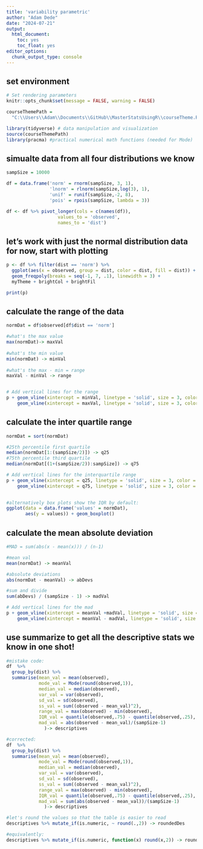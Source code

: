 ```yaml
---
title: 'variability parametric'
author: "Adam Dede"
date: "2024-07-21"
output:
  html_document:
    toc: yes
    toc_float: yes
editor_options:
  chunk_output_type: console
---
```



## set environment

```r

# Set rendering parameters
knitr::opts_chunk$set(message = FALSE, warning = FALSE)

courseThemePath = 
  "C:\\Users\\Adam\\Documents\\GitHub\\MasterStatsUsingR\\courseTheme.R"

library(tidyverse) # data manipulation and visualization
source(courseThemePath)
library(pracma) #practical numerical math functions (needed for Mode)

```

## simualte data from all four distributions we know

```r

sampSize = 10000

df = data.frame('norm' = rnorm(sampSize, 3, 1),
                'lnorm' = rlnorm(sampSize,log(3), 1), 
                'unif' = runif(sampSize,-2, 8),
                'pois' = rpois(sampSize, lambda = 3))

df <- df %>% pivot_longer(cols = c(names(df)), 
                   values_to = 'observed', 
                   names_to = 'dist')


```
## let's work with just the normal distribution data for now, start with plotting
```r

p <- df %>% filter(dist == 'norm') %>%
  ggplot(aes(x = observed, group = dist, color = dist, fill = dist)) + 
  geom_freqpoly(breaks = seq(-1, 7, .1), linewidth = 3) + 
  myTheme + brightCol + brightFil 

print(p) 
```
## calculate the range of the data

``` r

normDat = df$observed[df$dist == 'norm'] 

#what's the max value
max(normDat)-> maxVal
  
#what's the min value
min(normDat) -> minVal
  
#what's the max - min = range 
maxVal - minVal -> range


# Add vertical lines for the range
p + geom_vline(xintercept = minVal, linetype = 'solid', size = 3, color = 'red') + 
    geom_vline(xintercept = maxVal, linetype = 'solid', size = 3, color = 'red') 


```
## calculate the inter quartile range

``` r

normDat = sort(normDat)

#25th percentile first quartile
median(normDat[1:(sampSize/2)]) -> q25
#75th percentile third quartile
median(normDat[(1+(sampSize/2)):sampSize]) -> q75

# Add vertical lines for the interquartile range
p + geom_vline(xintercept = q25, linetype = 'solid', size = 3, color = 'red') + 
    geom_vline(xintercept = q75, linetype = 'solid', size = 3, color = 'red') 
  

#alternatively box plots show the IQR by default: 
ggplot(data = data.frame('values' = normDat), 
       aes(y = values)) + geom_boxplot()

```

## calculate the mean absolute deviation 

``` r

#MAD = sum(abs(x - mean(x))) / (n-1)

#mean val
mean(normDat) -> meanVal

#absolute deviations
abs(normDat - meanVal) -> abDevs

#sum and divide 
sum(abDevs) / (sampSize - 1) -> madVal

# Add vertical lines for the mad
p + geom_vline(xintercept = meanVal +madVal, linetype = 'solid', size = 3, color = 'red') + 
    geom_vline(xintercept = meanVal - madVal, linetype = 'solid', size = 3, color = 'red') 


```
## use summarize to get all the descriptive stats we know in one shot! 
```r
#mistake code: 
df  %>%
  group_by(dist) %>%
  summarise(mean_val = mean(observed),
            mode_val = Mode(round(observed,1)),
            median_val = median(observed), 
            var_val = var(observed), 
            sd_val = sd(observed), 
            ss_val = sum((observed - mean_val)^2),
            range_val = max(observed) - min(observed),
            IQR_val = quantile(observed,.75) - quantile(observed,.25),
            mad_val = abs(observed - mean_val)/(sampSize-1)
              )-> descriptives 

#corrected: 
df  %>%
  group_by(dist) %>%
  summarise(mean_val = mean(observed),
            mode_val = Mode(round(observed,1)),
            median_val = median(observed), 
            var_val = var(observed), 
            sd_val = sd(observed), 
            ss_val = sum((observed - mean_val)^2),
            range_val = max(observed) - min(observed),
            IQR_val = quantile(observed,.75) - quantile(observed,.25),
            mad_val = sum(abs(observed - mean_val))/(sampSize-1)
              )-> descriptives 

#let's round the values so that the table is easier to read
descriptives %>% mutate_if(is.numeric, ~ round(.,2)) -> roundedDes

#equivalently: 
descriptives %>% mutate_if(is.numeric, function(x) round(x,2)) -> roundedDes


```
